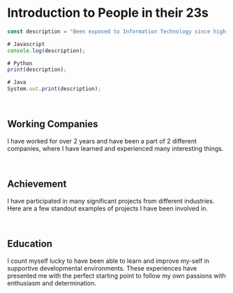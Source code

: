 # Introduction to People in their 23s

```jsx
const description = "Been exposed to Information Technology since high school with Pascal language and had an interest for it. Therefore, it is not difficult for me to choose the path towards the future. And it only really got serious when I entered the university lecture hall and followed my favorite major";

# Javascript
console.log(description);

# Python
print(description);

# Java
System.out.print(description);
```

<br />

## Working Companies

I have worked for over 2 years and have been a part of 2 different companies, where I have learned and experienced many interesting things.

<TOC section="company" />

<br />

## Achievement

I have participated in many significant projects from different industries. Here are a few standout examples of projects I have been involved in.

<TOC section="achievement" />

<br />

## Education

I count myself lucky to have been able to learn and improve my-self in supportive developmental environments. These experiences have presented me with the perfect starting point to follow my own passions with enthusiasm and determination.

<TOC section="education" />
